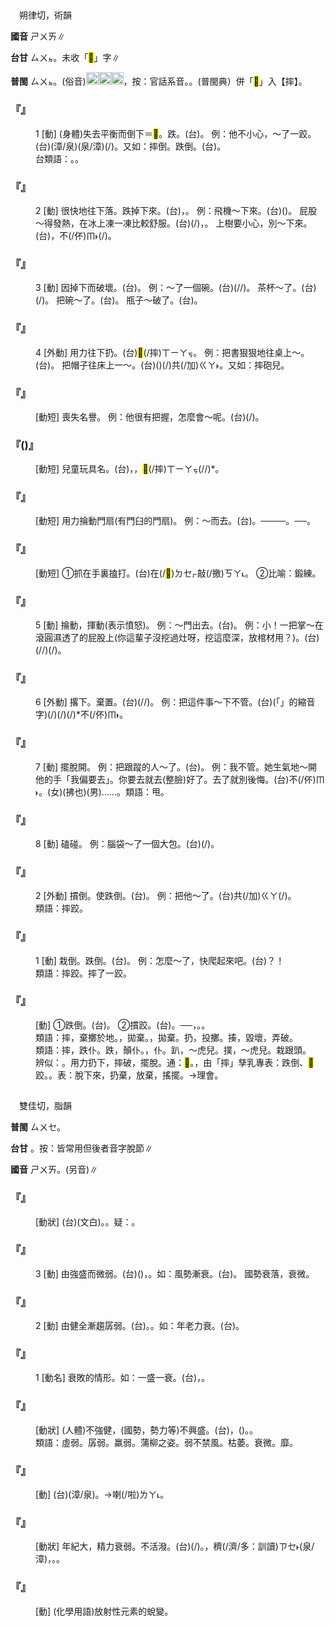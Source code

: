 
=={{ruby|摔|ㄕㄨㄞ}}==

　朔律切，術韻

'''國音''' <rt>ㄕㄨㄞ</rt>∥

'''台甘''' <rt>ㄙㄨㆵ</rt>。未收「<mark>&#xf99d4;</mark>」字∥

'''普閩''' <rt>ㄙㄨㆵ</rt>。(俗音)[[File:fa5c.png|20px]][[File:fa7a.png|20px]][[File:fa67.png|20px]]，按：官話系音。{{ruby| |ㄒㄧㄚㆶ}}。(普閩典）併「<mark>&#xf99d4;</mark>」入【摔】。

    

==='''『{{ruby|摔|ㄕㄨㄞ}}』'''===
:1  [動] (身體)失去平衡而倒下＝<mark>&#xf99d4;</mark>。跌。(台){{ruby|跋|ㄅㄨㄚㆷ ͘}}{{ruby|倒|ㄉㄜˋ}}。 例：他不小心，～了一跤。(台){{ruby|伊|ㄧ}}{{ruby|無|ㆠㄜˊ}}{{ruby|細|ㄙㄨㆤ˪}}{{ruby|/|ㄙㆤ˪}}(漳/泉){{ruby|膩|ㄌㄧ˫}}{{ruby|/|ㆢㄧ˫}}(泉/漳){{ruby|跋|ㄅㄨㄚㆷ ͘}}{{ruby|一|ㄐㄧㆵ ͘}}{{ruby|倒|ㄉㄜˋ}}(/{{ruby|摔|ㄒㄧㄚㆶ}}{{ruby|一|ㄐㄧㆵ ͘}}{{ruby|下|·ㆤ˫}})。又如：摔倒。跌倒。(台){{ruby|摔|ㄒㄧㄚㆶ}}{{ruby|倒|·ㄉㄜ˪}}。
:台類語：{{ruby|絆|ㄅㄨㆩ˪}}{{ruby|倒|ㄉㄜˋ}}。{{ruby|著|ㄉㄧㄜㆷ ͘}}{{ruby|觸|ㄉㄚㆶ}}。
:
    

==='''『{{ruby|摔|ㄕㄨㄞ}}』'''===
:2  [動] 很快地往下落。跌掉下來。(台){{ruby|跋|ㄅㄨㄚㆷ ͘}}{{ruby|落|ㄌㄜㆷ ͘}}{{ruby|來|·ㄌㄞˊ}}，{{ruby|跋|ㄅㄨㄚㆷ ͘}}{{ruby|落|ㄌㄜㆷ ͘}}{{ruby|去|·ㄎㄧ˪}}。 例：飛機～下來。(台){{ruby|飛|ㄏㄨㄧ}}{{ruby|/|ㄏㄨㆤ}}({{ruby|行|ㄏㄧㄥˊ}}){{ruby|機|ㄍㄧ}}{{ruby|摔|ㄒㄧㄚㆶ}}{{ruby|落|ㄌㄜㆷ ͘}}{{ruby|來|·ㄌㄞˊ}}。 屁股～得發熱，在冰上凍一凍比較舒服。(台){{ruby|尻|ㄎㄚ}}{{ruby|川|ㄘㆭ}}{{ruby|摔|ㄒㄧㄚㆶ}}(/{{ruby|頓|ㄉㆭ˪}}){{ruby|一|ㄐㄧㆵ ͘}}{{ruby|下|·ㆤ˫}}{{ruby|燒|ㄒㄧㄜ}}{{ruby|忽|ㄏㄨㆵ}}{{ruby|忽|ㄏㄨㆵ}}，{{ruby|踮|ㄉㄧㆰ˪}}{{ruby|冰|ㄅㄧㄥ}}{{ruby|頂|ㄉㄧㄥˋ}}{{ruby|焐|ㄨ˪}}{{ruby|涼|ㄌㄧㄤˊ}}{{ruby|一|ㄐㄧㆵ ͘}}{{ruby|下|·ㆤ˫}}{{ruby|較|ㄎㄚㆷ}}{{ruby|好|ㄏㄜˋ}}。 上樹要小心，別～下來。(台){{ruby|趴|ㄅㆤㆷ}}{{ruby|樹|ㄑㄧㄨ˫}}{{ruby|仔|ㄚ}}{{ruby|著|ㄉㄧㄜㆷ ͘}}{{ruby|細|ㄙㆤ˪}}{{ruby|/|ㄙㄨㆤ˪}}{{ruby|膩|ㄌㄧ˫}}{{ruby|/|ㆢㄧ˫}}，不(/伓)<rt>ㆬ˫</rt>{{ruby|通|ㄊㄤ}}{{ruby|摔|ㄒㄧㄚㆶ}}(/{{ruby|跋|ㄅㄨㄚㆷ ͘}}){{ruby|落|ㄌㄜㆷ ͘}}{{ruby|來|·ㄌㄞˊ}}。
    

==='''『{{ruby|摔|ㄕㄨㄞ}}』'''===
:3  [動] 因掉下而破壞。(台){{ruby|扑|ㄆㄚㆷ}}{{ruby|加|ㄍㄚ}}{{ruby|落|ㄌㄜㆷ ͘}}{{ruby|→|ㄌㄠㆷ ͘}}{{ruby|破|ㄆㄨㄚ˪}}{{ruby|去|ㄎㄧ˪}}。 例：～了一個碗。(台){{ruby|摔|ㄒㄧㄚㆶ}}(/{{ruby|摃|ㄍㆲ˪}}/{{ruby|<mark>&#xffad2;</mark>|ㄌㆲ˪}}){{ruby|破|ㄆㄨㄚ˪}}{{ruby|一|ㄐㄧㆵ ͘}}{{ruby|塊|ㄉㆤ˪}}{{ruby|碗|ㄨㆩˋ}}。 茶杯～了。(台){{ruby|茶|ㄉㆤˊ}}{{ruby|甌|ㄠ}}(/{{ruby|杯|ㄅㄨㆤ}}){{ruby|加|ㄍㄚ}}{{ruby|落|ㄌㄜㆷ ͘}}{{ruby|→|ㄌㄠㆷ ͘}}{{ruby|破|ㄆㄨㄚ˪}}{{ruby|去|ㄎㄧ˪}}。 把碗～了。(台){{ruby|<mark>&#xffad2;</mark>|ㄌㆲ˪}}{{ruby|破|ㄆㄨㄚ˪}}{{ruby|碗|ㄨㆩˋ}}。 瓶子～破了。(台){{ruby|矸|ㄍㄢ}}{{ruby|仔|ㄚ}}{{ruby|<mark>&#xffad2;</mark>|ㄌㆲ˪}}{{ruby|破|ㄆㄨㄚ˪}}{{ruby|去|ㄎㄧ˪}}。
    

==='''『{{ruby|摔|ㄕㄨㄞ}}』'''===
:4  [外動] 用力往下扔。(台){{ruby|出|ㄘㄨㆵ}}{{ruby|力|ㄌㄚㆵ ͘}}<mark>&#xffa58;</mark>(/摔)<rt>ㄒㄧㄚㆶ</rt>{{ruby|落|ㄌㄜㆷ ͘}}{{ruby|去|·ㄎㄧ˪}}。 例：把書狠狠地往桌上～。(台){{ruby|恨|ㆣㄧㄣ˫}}{{ruby|神|ㄒㄧㄣˊ}}{{ruby|冊|ㄘㆤㆷ}}{{ruby|煞|ㄙㄨㄚㆷ}}{{ruby|拼|ㄅㄧㆩ˪}}{{ruby|落|ㄌㄜㆷ ͘}}{{ruby|去|·ㄎㄧ˪}}{{ruby|桌|ㄉㄜㆷ}}{{ruby|頂|ㄉㄧㄥˋ}}。 把帽子往床上一～。(台)({{ruby|將|ㄐㄧㆲ}}){{ruby|帽|ㆠㄜ˫}}{{ruby|一|ㄐㄧㆵ ͘}}{{ruby|下|·ㆤ˫}}{{ruby|著|ㄉㄧㄜㆷ}}(/{{ruby|都|ㄉㄜ˫}})共(/加)<rt>ㄍㄚ˫</rt>{{ruby|摔|ㄒㄧㄚㆶ}}{{ruby|對|ㄉㄨㄧ˪}}{{ruby|床|ㄘㆭˊ}}{{ruby|頂|ㄉㄧㄥˋ}}{{ruby|落|ㄌㄜㆷ ͘}}{{ruby|去|·ㄎㄧ˪}}。又如：摔砲兒。
    

==='''『{{ruby|摔|ㄕㄨㄞ}}{{ruby|牌|ㄆㄞˊ}}』'''===
: [動短] 喪失名譽。 例：他很有把握，怎麼會～呢。(台){{ruby|伊|ㄧ}}{{ruby|<mark>&#xf9075;</mark>|ㄏㄧㄚㆷ}}{{ruby|恁|ㄌㄧㄣ˪}}{{ruby|有|ㄨ˫}}{{ruby|自|ㄗㄨ˫}}{{ruby|信|ㄒㄧㄣ˪}}(/{{ruby|把|ㄅㄚˋ}}{{ruby|握|ㄚㆶ}}){{ruby|那|ㄋㄚˋ}}{{ruby|會|ㄨㆤ˫}}{{ruby|/|ㆤ˫}}{{ruby|扑|ㄆㄚㆷ}}{{ruby|歹|ㄆㆮˋ}}{{ruby|名|ㄇㄧㄚˊ}}{{ruby|聲|ㄒㄧㆩ}}{{ruby|咧|ㄌㆤ˪}}。
    

==='''『{{ruby|摔|ㄕㄨㄞ}}{{ruby|砲|ㄆㄠˋ}}({{ruby|兒|ㄦ}})』'''===
: [動短] 兒童玩具名。(台){{ruby|<mark>&#xffb51;</mark>|ㆣㄧㄣˋ}}{{ruby|仔|ㄚ}}{{ruby|<mark>&#xffae6;</mark>|ㄑㄧㆵ}}{{ruby|<mark>&#xffaec;</mark>|ㄊㄜˊ}}{{ruby|物|ㄇㆭㆷ ͘}}{{ruby|/|ㄇㄧㆷ ͘}}{{ruby|丌|ㆤ}}{{ruby|名|ㄇㄧㄚˊ}}，{{ruby|捲|ㄍㆭˋ}}{{ruby|紙|ㄗㄨㄚˋ}}{{ruby|包|ㄅㄠ}}{{ruby|火|ㄏㄨㆤˋ}}{{ruby|/|ㄏㆤˋ}}{{ruby|藥|ㄧㄜㆷ ͘}}，<mark>&#xffa58;</mark>(/摔)<rt>ㄒㄧㄚㆶ</rt>{{ruby|落|ㄌㄜㆷ ͘}}{{ruby|去|·ㄎㄧ˪}}{{ruby|塗|ㄊㆦˊ}}{{ruby|骹|ㄎㄚ}}{{ruby|著|ㄉㄧㄜㆷ}}(/{{ruby|都|ㄉㄜ˫}}/{{ruby|就|ㄐㄧㄨ˫}}){{ruby|會|ㄨㆤ˫}}{{ruby|/|ㆤ˫}}{{ruby|爆|ㄅㆦㆶ}}{{ruby|發|ㄏㄨㄚㆵ}}{{ruby|<mark>&#xf9376;</mark>|ㄅㆲ˪}}*{{ruby|大|ㄉㄨㄚ˫}}{{ruby|聲|ㄒㄧㆩ}}。
    

==='''『{{ruby|摔|ㄕㄨㄞ}}{{ruby|門|ㄇㄣˊ}}』'''===
: [動短] 用力掄動門扇(有門臼的門扇)。 例：～而去。(台){{ruby|伊|ㄧ}}{{ruby|出|ㄘㄨㆵ}}{{ruby|大|ㄉㄨㄚ˫}}{{ruby|力|ㄌㄚㆵ ͘}}{{ruby|將|ㄐㄧㆲ}}{{ruby|門|ㄇㆭˊ}}{{ruby|<mark>&#xf9d71;</mark>|ㄎㆰ˫}}{{ruby|倚|ㄨㄚˋ}}。──{{ruby|磅|ㄅㄧㄤ˪}}{{ruby|一|ㄐㄧㆵ ͘}}{{ruby|下|·ㆤ˫}}──{{ruby|做|ㄗㄨㆤ˪}}{{ruby|/|ㄗㄜ˪}}{{ruby|伊|ㄧ}}{{ruby|去|ㄎㄧ˪}}。──{{ruby|真|ㄐㄧㄣ}}{{ruby|受|ㄒㄧㄨ˫}}{{ruby|氣|ㄎㄧ˪}}。
    

==='''『{{ruby|摔|ㄕㄨㄞ}}{{ruby|打|ㄉㄚˇ}}』'''===
: [動短] ①抓在手裏搕打。(台){{ruby|舉|ㆣㄧㄚㆷ ͘}}在(/<mark>&#xf9549;</mark>)<rt>ㄉㆤㆷ</rt>敲(/撽)<rt>ㄎㄚ˪</rt>。 ②比喻：鍛練。
    

==='''『{{ruby|摔|ㄕㄨㄞ}}』'''===
:5  [動] 掄動，揮動(表示憤怒)。 例：～門出去。(台){{ruby|門|ㄇㆭˊ}}{{ruby|撼|ㄎㆰ˫}}{{ruby|咧|ㄌㆤ˪}}{{ruby|做|ㄗㄨㆤ˪}}{{ruby|/|ㄗㄜ˪}}{{ruby|伊|ㄧ}}{{ruby|出|ㄘㄨㆵ}}{{ruby|去|·ㄎㄧ˪}}。 例：小{{ruby|子|·ㄗˇ}}！一把掌～在滾圓濕透了的屁股上(你這輩子沒挖過灶呀，挖這麼深，放棺材用？)。(台){{ruby|一|ㄐㄧㆵ ͘}}{{ruby|下|·ㆤ˫}}{{ruby|手|ㄑㄧㄨˋ}}{{ruby|著|ㄉㄧㄜㆷ}}(/{{ruby|都|ㄉㄜ˫}}/{{ruby|就|ㄐㄧㄨ˫}}){{ruby|搧|ㄒㄧㄢ˪}}(/{{ruby|撇|ㄆㄧㄚㆵ ͘}}){{ruby|對|ㄉㄨㄧ˪}}{{ruby|圓|ㆪˊ}}{{ruby|鼓|ㄍㆦˋ}}{{ruby|流|ㄌㄠˊ}}{{ruby|汗|ㄍㄨㆩ˫}}{{ruby|丌|ㆤ}}{{ruby|尻|ㄎㄚ}}{{ruby|川|ㄘㆭ}}{{ruby|落|ㄌㄜㆷ ͘}}{{ruby|去|·ㄎㄧ˪}}。
    

==='''『{{ruby|摔|ㄕㄨㄞ}}』'''===
:6  [外動] 撂下。棄置。(台){{ruby|<mark>&#xf8e49;</mark>|ㄏㄧㄨ˪}}(/{{ruby|<mark>&#xf90e8;</mark>|ㄅㄧㆩ}}/{{ruby|<mark>&#xfa079;</mark>|ㄗㄜㆷ ͘}}){{ruby|咧|ㄌㆤ˪}}。 例：把這件事～下不管。(台){{ruby|<mark>&#xffb50;</mark>|ㄐㄧㆵ}}(「{{ruby|此|ㄐㄧˋ}}{{ruby|一|ㄐㄧㆵ ͘}}」的縮音字)(/{{ruby|此|ㄐㄧㆵ}}){{ruby|件|ㄍㄧㆩ˫}}{{ruby|載|ㄉㄞ˫}}(/{{ruby|戴|ㄉㄞ˪}}){{ruby|事|ㄐㄧ˪}}(/{{ruby|事|ㄉㄞ˫}}{{ruby|情|ㄐㄧ˪}}){{ruby|<mark>&#xf90e8;</mark>|ㄅㄧㆩ}}*{{ruby|咧|ㄌㆤ˪}}不(/伓)<rt>ㆬ˫</rt>{{ruby|插|ㄘㄚㆴ}}。
    

==='''『{{ruby|摔|ㄕㄨㄞ}}』'''===
:7  [動] 擺脫開。 例：把跟蹤的人～了。(台){{ruby|摔|ㄙㄨㆵ}}{{ruby|後|ㄠ˫}}{{ruby|跑|ㄆㄠˋ}}{{ruby|付|ㄏㆦ˫}}{{ruby|<mark>&#xf96a3;</mark>|ㄌㄧㆴ}}{{ruby|來|ㄌㄞˊ}}{{ruby|丌|ㆤ}}{{ruby|人|ㄌㄤˊ}}{{ruby|尋|ㄘㄨㆤ˫}}{{ruby|無|ㆠㄜˊ}}{{ruby|人|ㄌㄤˊ}}。 例：我不管。她生氣地～開他的手「我偏要去」。你要去就去(整臉)好了。去了就別後悔。(台){{ruby|我|ㆣㄨㄚˋ}}不(/伓)<rt>ㆬ˫</rt>{{ruby|知|ㄗㄞ}}。{{ruby|伊|ㄧ}}(女){{ruby|受|ㄒㄧㄨ˫}}{{ruby|氣|ㄎㄧ˪}}{{ruby|<mark>&#xf8e49;</mark>|ㄏㄧㄨ˪}}(拂也){{ruby|開|ㄎㄧ˪}}{{ruby|伊|ㄧ}}(男){{ruby|丌|ㆤ}}{{ruby|手|ㄑㄧㄨˋ}}……。類語：甩。
    

==='''『{{ruby|摔|ㄕㄨㄞ}}』'''===
:8  [動] 磕碰。 例：腦袋～了一個大包。(台){{ruby|頭|ㄊㄠˊ}}{{ruby|殼|ㄎㄚㆶ}}{{ruby|摃|ㄍㆲ˪}}{{ruby|一|ㄐㄧㆵ ͘}}{{ruby|下|·ㆤ˫}}(/{{ruby|癗|ㄌㄨㄧˊ}}){{ruby|成|ㄐㄧㆩˊ}}{{ruby|大|ㄉㄨㄚ˫}}{{ruby|癗|ㄌㄨㄧˊ}}。
    

==='''『{{ruby|摔|ㄕㄨㄞ}}{{ruby|倒|ㄉㄠˇ}}』'''===
:2  [外動] 摜倒。使跌倒。(台){{ruby|偃|ㄧㄢˋ}}{{ruby|倒|ㄉㄜˋ}}。 例：把他～了。(台)共(/加)<rt>ㄍㄚ</rt>{{ruby|伊|ㄧ}}{{ruby|摔|ㄒㄧㄚㆶ}}{{ruby|倒|ㄉㄜˋ}}(/{{ruby|偃|ㄧㄢˋ}}{{ruby|倒|ㄉㄜˋ}}){{ruby|落|ㄌㄜㆷ ͘}}{{ruby|去|·ㄎㄧ˪}}。
:類語：摔跤。
:
    

==='''『{{ruby|摔|ㄕㄨㄞ}}{{ruby|倒|ㄉㄠˇ}}』'''===
:1  [動] 栽倒。跌倒。(台){{ruby|跋|ㄅㄨㄚㆷ ͘}}{{ruby|倒|ㄉㄜˋ}}。 例：怎麼～了，快爬起來吧。(台){{ruby|是|ㄒㄧ˫}}{{ruby|按|ㄢ˪}}{{ruby|怎|ㄗㄨㆩˋ}}{{ruby|跋|ㄅㄨㄚㆷ ͘}}{{ruby|倒|ㄉㄜˋ}}{{ruby|落|ㄌㄜㆷ ͘}}{{ruby|去|·ㄎㄧ˪}}{{ruby|咧|ㄌㆤ˪}}？{{ruby|緊|ㄍㄧㄣˋ}}{{ruby|趴|ㄅㆤㆷ}}{{ruby|起|·ㄎㄧˋ}}{{ruby|來|·ㄌㄞˊ}}{{ruby|喏|·ㄋㄚ˫}}{{ruby|/|·ㄋㆦ˫}}！
:類語：摔跤。摔了一跤。
:
    

==='''『{{ruby|摔|ㄕㄨㄞ}}{{ruby|跤|ㄐㄧㄠ}}』'''===
: [動] ①跌倒。(台){{ruby|跋|ㄅㄨㄚㆷ ͘}}{{ruby|倒|ㄉㄜˋ}}。 ②摜跤。(台){{ruby|蹶|ㄍㄨㄚㆵ}}{{ruby|骹|ㄎㄚ}}{{ruby|相|ㄒㄧㄜ}}{{ruby|偃|ㄧㄢˋ}}。──{{ruby|競|ㄍㄧㄥ˪}}{{ruby|技|ㄍㄧˊ}}{{ruby|比|ㄅㄧˋ}}{{ruby|賽|ㄙㄞ˪}}{{ruby|力|ㄌㄚㆵ ͘}}{{ruby|草|ㄘㄠˋ}}{{ruby|丌|ㆤ}}{{ruby|一|ㄐㄧㆵ ͘}}{{ruby|種|ㄐㄧㆲˋ}}，{{ruby|遊|ㄧㄨˊ}}{{ruby|戲|ㄏㄧ˪}}{{ruby|運|ㄨㄣ˫}}{{ruby|動|ㄉㆲ˫}}。{{ruby|蹶|ㄍㄨㄚㆵ}}{{ruby|骹|ㄎㄚ}}{{ruby|相|ㄒㄧㄜ}}{{ruby|偃|ㄧㄢˋ}}。
:類語：摔，棄擲於地。{{ruby|甩|ㄕㄨㄞˇ}}，拋棄。{{ruby|撇|ㄆㄧㄝ}}，拋棄。扔，投擲。揍，毀壞，弄破。
:
:類語：摔，跌仆。跌，顛仆。{{ruby|踣|ㄅㄛˊ}}，仆。趴，～虎兒。撲，～虎兒。栽跟頭。
:
:辨似：{{ruby|摔|ㄕㄨㄞ}}。用力扔下，摔破，擺脫。通：<mark>&#xf99d4;</mark>。{{ruby|<mark>&#xf99d4;</mark>|ㄕㄨㄞ}}，由「摔」孳乳專表：跌倒、<mark>&#xf99d4;</mark>跤。{{ruby|甩|ㄕㄨㄞˇ}}。表：脫下來，扔棄，放棄，搖擺。→理會。
:
    

=={{ruby|衰|ㄕㄨㄞ}}==

　雙佳切，脂韻

'''普閩''' <rt>ㄙㄨㆤ</rt>。

'''台甘''' {{ruby|(文)|ㄙㄨㆤ}}{{ruby|、|ㄙㄨㄧ}}。按：皆常用但後者音字脫節∥

'''國音''' <rt>ㄕㄨㄞ</rt>。(另音){{ruby|(文)|ㄙㄨㄟ}}∥

    

==='''『{{ruby|衰|ㄕㄨㄞ}}{{ruby|敗|ㄅㄞˋ}}』'''===
: [動狀] (台){{ruby|衰|ㄙㄨㆤ}}{{ruby|敗|ㄅㄞ˫}}(文白)。{{ruby|較|ㄎㄚㆷ}}{{ruby|衰|ㄙㄨㆤ}}{{ruby|<mark>&#xffb4e;</mark>|ㆠㄞˋ}}{{ruby|去|ㄎㄧ˪}}。疑：{{ruby|敗|ㄅㄞ˫}}{{ruby|→|ㆠㄞˋ}}。
    

==='''『{{ruby|衰|ㄕㄨㄞ}}』'''===
:3  [動] 由強盛而微弱。(台)({{ruby|國|ㄍㆦㆶ}}{{ruby|勢|ㄙㆤ˪}}{{ruby|或|ㄧㄚㆷ ͘}}{{ruby|勢|ㄙㆤ˪}}{{ruby|力|ㄌㄧㆤㆶ ͘}}{{ruby|等|ㄉㄧㄥˋ}}){{ruby|由|ㄧㄨˊ}}{{ruby|強|ㄍㄧㆲˊ}}{{ruby|大|ㄉㄞ˫}}{{ruby|/|ㄉㄨㄚ˫}}{{ruby|轉|ㄗㄨㄢˋ}}{{ruby|虛|ㄏㄧ}}，{{ruby|無|ㆠㄜˊ}}{{ruby|力|ㄌㄚㆵ ͘}}{{ruby|無|ㆠㄜˊ}}{{ruby|勢|ㄙㆤ˪}}{{ruby|去|ㄎㄧ˪}}。如：風勢漸衰。(台){{ruby|風|ㄏㆲ}}{{ruby|力|ㄌㄚㆵ ͘}}{{ruby|較|ㄎㄚㆷ}}{{ruby|細|ㄙㆤ˪}}{{ruby|/|ㄙㄨㆤ˪}}{{ruby|去|ㄎㄧ˪}}。 國勢衰落，衰微。
    

==='''『{{ruby|衰|ㄕㄨㄞ}}』'''===
:2  [動] 由健全漸趨孱弱。(台){{ruby|衰|ㄙㄨㆤ}}{{ruby|<mark>&#xffb4e;</mark>|ㆠㄞˋ}}{{ruby|去|ㄎㄧ˪}}。{{ruby|較|ㄎㄚㆷ}}{{ruby|無|ㆠㄜˊ}}{{ruby|力|ㄌㄚㆵ ͘}}{{ruby|去|ㄎㄧ˪}}。如：年老力衰。(台){{ruby|食|ㄐㄧㄚㆷ ͘}}{{ruby|老|ㄌㄠ˫}}{{ruby|衰|ㄙㄨㆤ}}{{ruby|弱|ㄌㄧㆦㆶ ͘}}{{ruby|較|ㄎㄚㆷ}}{{ruby|荏|ㄌㆰˋ}}{{ruby|去|ㄎㄧ˪}}。
    

==='''『{{ruby|衰|ㄕㄨㄞ}}』'''===
:1  [動名] 衰敗的情形。如：一盛一衰。(台){{ruby|有|ㄨ˫}}{{ruby|當|ㄉㄤ}}{{ruby|時|ㄒㄧˊ}}{{ruby|仔|ㄚ}}{{ruby|昌|ㄑㄧㆲ}}{{ruby|盛|ㄒㄧㄥ˫}}，{{ruby|有|ㄨ˫}}{{ruby|當|ㄉㄤ}}{{ruby|時|ㄒㄧˊ}}{{ruby|仔|ㄚ}}{{ruby|衰|ㄙㄨㆤ}}{{ruby|敗|ㄅㄞ˫}}。
    

==='''『{{ruby|衰|ㄕㄨㄞ}}{{ruby|弱|ㄖㄨㄛˋ}}』'''===
: [動狀] (人體)不強健，(國勢，勢力等)不興盛。(台){{ruby|身|ㄒㄧㄥ}}{{ruby|軀|ㄎㄨ}}{{ruby|無|ㆠㄜˊ}}{{ruby|勇|ㄧㆲˋ}}，{{ruby|國|ㄍㆦㆶ}}{{ruby|勢|ㄙㆤ˪}}{{ruby|無|ㆠㄜˊ}}{{ruby|旺|ㆲ˫}}({{ruby|盛|ㄒㄧㄥ˫}})。{{ruby|無|ㆠㄜˊ}}{{ruby|興|ㄏㄧㄥ}}。
:類語：虛弱。孱弱。羸弱。蒲柳之姿。弱不禁風。枯萎。衰微。{{ruby|靡|ㄇㄧˇ}}靡。
:
    

==='''『{{ruby|衰|ㄕㄨㄞ}}{{ruby|朽|ㄒㄧㄡˇ}}』'''===
: [動] (台){{ruby|人|ㄌㄤˊ}}{{ruby|衰|ㄙㄨㆤ}}{{ruby|弱|ㄌㄧㆦㆶ ͘}}{{ruby|若|ㄋㄚˋ}}{{ruby|像|ㄑㄧㆧ˫}}{{ruby|/|ㄑㄧㆫ˫}}(漳/泉){{ruby|木|ㆠㆦㆶ ͘}}{{ruby|材|ㄗㄞˊ}}{{ruby|腐|ㄏㄨˋ}}{{ruby|敗|ㄅㄞ˫}}。→{{ruby|老|ㄌㄠ˫}}喇(/啦)<rt>ㄌㄚ˪</rt>{{ruby|無|ㆠㄜˊ}}{{ruby|路|ㄌㆦ˫}}{{ruby|用|ㄧㆲ˫}}{{ruby|去|ㄎㄧ˪}}。
    

==='''『{{ruby|衰|ㄕㄨㄞ}}{{ruby|老|ㄌㄠˇ}}』'''===
: [動狀] 年紀大，精力衰弱。不活潑。(台){{ruby|衰|ㄙㄨㆤ}}{{ruby|老|ㄌㄜˋ}}(/{{ruby|老|ㄋㆦˋ}})。{{ruby|食|ㄐㄧㄚㆷ ͘}}{{ruby|老|ㄌㄠ˫}}{{ruby|無|ㆠㄜˊ}}{{ruby|力|ㄌㄚㆵ ͘}}{{ruby|去|ㄎㄧ˪}}，{{ruby|歲|ㄏㄨㆤ˪}}{{ruby|/|ㄏㆤ˪}}{{ruby|頭|ㄊㄠˊ}}穧(/濟/多：訓讀)<rt>ㄗㆤ˫</rt>{{ruby|/|ㄗㄨㆤ˫}}(泉/漳)，{{ruby|較|ㄎㄚㆷ}}{{ruby|無|ㆠㄜˊ}}{{ruby|氣|ㄎㄨㄧ˪}}{{ruby|力|ㄌㄚㆵ ͘}}{{ruby|去|ㄎㄧ˪}}。{{ruby|年|ㄋㄧˊ}}{{ruby|老|ㄌㄠ˫}}{{ruby|荏|ㄌㆰˋ}}{{ruby|弱|ㄌㄧㆦㆶ ͘}}{{ruby|/|ㆢㄧㆦㆶ ͘}}。
    

==='''『{{ruby|衰|ㄕㄨㄞ}}{{ruby|變|ㄅㄧㄢˋ}}』'''===
: [動] (化學用語)放射性元素的蛻變。
    
